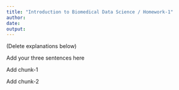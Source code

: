 ```yaml
---
title: "Introduction to Biomedical Data Science / Homework-1"
author:
date:
output:
---
```


(Delete explanations below)

Add your three sentences here

Add chunk-1

Add chunk-2
